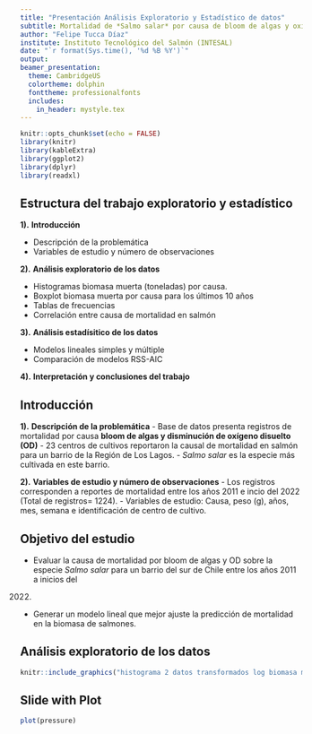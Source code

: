 ```yaml
---
title: "Presentación Análisis Exploratorio y Estadístico de datos"
subtitle: Mortalidad de *Salmo salar* por causa de bloom de algas y oxígeno disuelto para un barrio del sur de Chile
author: "Felipe Tucca Díaz"
institute: Instituto Tecnológico del Salmón (INTESAL)
date: "`r format(Sys.time(), '%d %B %Y')`"
output: 
beamer_presentation:
  theme: CambridgeUS
  colortheme: dolphin
  fonttheme: professionalfonts
  includes:
    in_header: mystyle.tex
---
```


```r
knitr::opts_chunk$set(echo = FALSE)
library(knitr)
library(kableExtra)
library(ggplot2)
library(dplyr)
library(readxl)
```


## **Estructura del trabajo exploratorio y estadístico**

**1).** **Introducción**

- Descripción de la problemática
- Variables de estudio y número de observaciones

**2).** **Análisis exploratorio de los datos**

- Histogramas biomasa muerta (toneladas) por causa.
- Boxplot biomasa muerta por causa para los últimos 10 años
- Tablas de frecuencias
- Correlación entre causa de mortalidad en salmón

**3).** **Análisis estadísitico de los datos**

- Modelos lineales simples y múltiple
- Comparación de modelos RSS-AIC

**4).** **Interpretación y conclusiones del trabajo**


## **Introducción**

**1).** **Descripción de la problemática**
- Base de datos presenta registros de mortalidad por causa **bloom de algas y 
disminución de oxígeno disuelto (OD)** 
- 23 centros de cultivos reportaron la causal de mortalidad en salmón para un 
barrio de la Región de Los Lagos.
- *Salmo salar* es la especie más cultivada en este barrio.

**2).** **Variables de estudio y número de observaciones**
- Los registros corresponden a reportes de mortalidad entre los años 2011 e 
incio del 2022 (Total de registros= 1224).
- Variables de estudio: Causa, peso (g), años, mes, semana e identificación 
de centro de cultivo.


## **Objetivo del estudio**

- Evaluar la causa de mortalidad por bloom de algas y OD sobre la especie 
*Salmo salar* para un barrio del sur de Chile entre los años 2011 a inicios del 
2022. 

- Generar un modelo lineal que mejor ajuste la predicción de mortalidad en la
biomasa de salmones.


## **Análisis exploratorio de los datos**

```r
knitr::include_graphics("histograma 2 datos transformados log biomasa muerta y causa de mortalidad")
```

## Slide with Plot

```r
plot(pressure)
```

